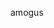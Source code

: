 <!-- DO NOT LOOK AT SUPER SECRET PAGE -->
<!-- DO NOT LOOK AT SUPER SECRET PAGE -->
<!-- DO NOT LOOK AT SUPER SECRET PAGE -->
<!-- DO NOT LOOK AT SUPER SECRET PAGE -->
<!-- DO NOT LOOK AT SUPER SECRET PAGE -->
<!-- DO NOT LOOK AT SUPER SECRET PAGE -->
<!-- DO NOT LOOK AT SUPER SECRET PAGE -->
<!-- DO NOT LOOK AT SUPER SECRET PAGE -->
<!-- DO NOT LOOK AT SUPER SECRET PAGE -->
<!-- DO NOT LOOK AT SUPER SECRET PAGE -->
<!-- DO NOT LOOK AT SUPER SECRET PAGE -->
<!-- DO NOT LOOK AT SUPER SECRET PAGE -->
<!-- DO NOT LOOK AT SUPER SECRET PAGE -->
<!-- DO NOT LOOK AT SUPER SECRET PAGE -->
<!-- DO NOT LOOK AT SUPER SECRET PAGE -->
<!-- DO NOT LOOK AT SUPER SECRET PAGE -->
<!-- DO NOT LOOK AT SUPER SECRET PAGE -->
<!-- DO NOT LOOK AT SUPER SECRET PAGE -->
<!-- DO NOT LOOK AT SUPER SECRET PAGE -->
<!-- DO NOT LOOK AT SUPER SECRET PAGE -->
<!-- DO NOT LOOK AT SUPER SECRET PAGE -->
<!-- DO NOT LOOK AT SUPER SECRET PAGE -->
<!-- DO NOT LOOK AT SUPER SECRET PAGE -->
<!-- DO NOT LOOK AT SUPER SECRET PAGE -->
<!-- DO NOT LOOK AT SUPER SECRET PAGE -->
<!-- DO NOT LOOK AT SUPER SECRET PAGE -->
<!-- DO NOT LOOK AT SUPER SECRET PAGE -->
<!-- DO NOT LOOK AT SUPER SECRET PAGE -->
<!-- DO NOT LOOK AT SUPER SECRET PAGE -->
<!-- DO NOT LOOK AT SUPER SECRET PAGE -->
<!-- DO NOT LOOK AT SUPER SECRET PAGE -->
<!-- DO NOT LOOK AT SUPER SECRET PAGE -->
<!-- DO NOT LOOK AT SUPER SECRET PAGE -->
<!-- DO NOT LOOK AT SUPER SECRET PAGE -->
<!-- DO NOT LOOK AT SUPER SECRET PAGE -->
amogus

